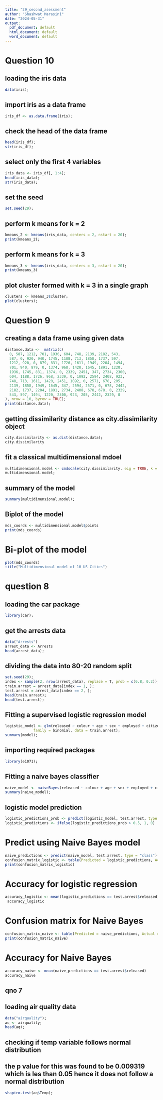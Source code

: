 ```yaml
---
title: "29_second_asessment"
author: "Shashwat Marasini"
date: "2024-05-31"
output:
  pdf_document: default
  html_document: default
  word_document: default
---
```


# Question 10
## loading the iris data
```r
data(iris);
```
## import iris as a data frame
```r
iris_df <- as.data.frame(iris);
```
## check the head of the data frame
```r
head(iris_df);
str(iris_df);
```
## select only the first 4 variables
```r
iris_data <- iris_df[, 1:4];
head(iris_data);
str(iris_data);
```
## set the seed 
```r
set.seed(29);
```
## perform k means for k = 2
```r
kmeans_2 <- kmeans(iris_data, centers = 2, nstart = 20);
print(kmeans_2);
```
## perform k means for k = 3
```r
kmeans_3 <- kmeans(iris_data, centers = 3, nstart = 20);
print(kmeans_3)
```
## plot cluster formed with k = 3 in a single graph
```r
clusters <- kmeans_3$cluster;
plot(clusters);
```

# Question 9
## creating a data frame using given data
```r
distance.data <-  matrix(c(
  0, 587, 1212, 701, 1936, 604, 748, 2139, 2182, 543,
  587, 0, 920, 940, 1745, 1188, 713, 1858, 1737, 597,
  1212, 920, 0, 879, 831, 1726, 1611, 1949, 2204, 1494,
  701, 940, 879, 0, 1374, 968, 1420, 1645, 1891, 1220,
  1936, 1745, 831, 1374, 0, 2339, 2451, 347, 2734, 2300,
  604, 1188, 1726, 968, 2339, 0, 1092, 2594, 2408, 923,
  748, 713, 1611, 1420, 2451, 1092, 0, 2571, 678, 205,
  2139, 1858, 1949, 1645, 347, 2594, 2571, 0, 678, 2442,
  2182, 1737, 2204, 1891, 2734, 2408, 678, 678, 0, 2329,
  543, 597, 1494, 1220, 2300, 923, 205, 2442, 2329, 0
), nrow = 10, byrow = TRUE);
print(distance.data);
```

## getting dissimilarity distance as city.dissimilarity object
```r
city.dissimilarity <- as.dist(distance.data);
city.dissimilarity
```
## fit a classical multidimensional mdoel
```r
multidimensional.model <- cmdscale(city.dissimilarity, eig = TRUE, k = 2)
multidimensional.model;
```
## summary of the model
```r
summary(multidimensional.model);
```
## Biplot of the model 
```r
mds_coords <- multidimensional.model$points
print(mds_coords)
```
# Bi-plot of the model
```r
plot(mds_coords)
title("Multidimensional model of 10 US Cities")
```

# question 8
## loading the car package
```r
library(car);
```
## get the arrests data
```r
data("Arrests")
arrest_data <- Arrests
head(arrest_data);
```
## dividing the data into 80-20 random split
```r
set.seed(29);
index <- sample(2, nrow(arrest_data), replace = T, prob = c(0.8, 0.2));
train.arrest = arrest_data[index == 1, ];
test.arrest = arrest_data[index == 2, ];
head(train.arrest);
head(test.arrest);
```
## Fitting a supervised logistic regression model
```r
logistic_model <- glm(released ~ colour + age + sex + employed + citizen, 
             family = binomial, data = train.arrest);
summary(model);
```

## importing required packages
```r
library(e1071);
```
## Fitting a naive bayes classifier
```r
naive_model <- naiveBayes(released ~ colour + age + sex + employed + citizen, data = train.arrest);
summary(naive_model);
```
## logistic model prediction
```r
logistic_predictions_prob <- predict(logistic_model, test.arrest, type = "response")
logistic_predictions <- ifelse(logistic_predictions_prob > 0.5, 1, 0)
```
# Predict using Naive Bayes model
```r
naive_predictions <- predict(naive_model, test.arrest, type = "class")
confusion_matrix_logistic <- table(Predicted = logistic_predictions, Actual = test.arrest$released)
print(confusion_matrix_logistic)
```
# Accuracy for logistic regression
```r
accuracy_logistic <- mean(logistic_predictions == test.arrest$released)
 accuracy_logistic
```
# Confusion matrix for Naive Bayes
```r
confusion_matrix_naive <- table(Predicted = naive_predictions, Actual = test.arrest$released)
print(confusion_matrix_naive)
```
# Accuracy for Naive Bayes
```r
accuracy_naive <- mean(naive_predictions == test.arrest$released)
accuracy_naive
```
## qno 7
## loading air quality data
```r
data("airquality");
aq <- airquality;
head(aq);
```
## checking if temp variable follows normal distribution
## the p value for this was found to be 0.009319 which is les than 0.05 hence it does not follow a normal distribution
```r
shapiro.test(aq$Temp);


```
## 


